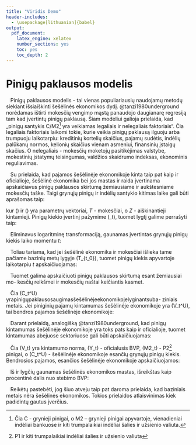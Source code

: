 ```yaml
---
title: "Viridis Demo"
header-includes:
  - \usepackage[lithuanian]{babel}
output: 
  pdf_document:
    latex_engine: xelatex
    number_sections: yes
    toc: yes
    toc_depth: 2
---
```


# Pinigų paklausos modelis

\ \ \ Pinigų paklausos modelis - tai vienas populiariausių naudojamų metodų siekiant išsiaiškinti šešėlinės ekonomikos dydį. @tanzi1980underground norėdamas ištirti mokesčių vengimo mąstą panaudojo daugianarę regresiją tam kad įvertintų pinigų paklausą. Šiam modeliui galioja prielaida, kad „pinigų santykis C/M2[^m2] yra veikiamas legaliais ir nelegaliais faktoriais“. Čia legaliais faktoriais laikomi tokie, kurie veikia pinigų paklausą ilguoju arba trumpuoju laikotarpiu: kreditinių kortelių skaičius, pajamų sudėtis, indėlių palūkanų normos, kelionių skaičius vienam asmeniui, finansinių įstaigų skačius. O nelegaliais - mokesčių moketojų pasitikėjimas valstybe, mokestinių įstatymų teisingumas, valdžios skaidrumo indeksas, ekonominis reguliavimas.

[^m2]: Čia C - grynieji pinigai, o M2 – grynieji pinigai apyvartoje, vienadieniai indėliai bankuose ir kiti trumpalaikiai indėliai šalies ir užsienio valiuta.

\ \ \ Su prielaida, kad pajamos šešėlinėje ekonomikoje kinta taip pat kaip ir oficialioje, šešėlinė ekonomika bei jos mastas ir raida įvertinama apskaičiavus pinigų paklausos skirtumą žemiausiame ir aukštesniame mokesčių taške. Taigi grynųjų pinigų ir indėlių santykio kitimas laike gali būti aprašomas taip: 

\begin{equation}
\ln\left(\frac{C}{k}\right)_t = \alpha^{\prime}Z_t + \beta T_t \label{eq:e1}
\end{equation}

kur \(\alpha\) ir \(\beta\) yra parametrų vektoriai, _T_ - mokesčiai, o _Z_ - aiškinantieji kintamieji. Pinigų kiekio įvertinį pažymime \(\hat{C}_t\), tuomet lygtį \eqref{eq:e1} galime perrašyti taip:

\begin{equation}
\ln(\hat{C})_t = \hat{\alpha}^{\prime}Z_t + \ln k_t + \hat{\beta} T_t \label{eq:e2}
\end{equation}

\ \ \ Eliminavus logaritminę transformaciją, gaunamas įvertintas grynųjų pinigų kiekis laiko momentu _t_:

\begin{equation}
\hat{C}_t = e^{\hat{\alpha}^{\prime}Z_t + \ln k_t + \hat{\beta} T_t} \label{eq:e3}
\end{equation}

\ \ \ Toliau tariama, kad jei šešėlinė ekonomika ir mokesčiai išlieka tame pačiame bazinių metų lygyje \(T_{t_0}\), tuomet pinigų kiekis apyvartoje laikotarpiu _t_ apskaičiuojamas:

\begin{equation}
\hat{C}_t^{T_{t_0}} = e^{\hat{\alpha}^{\prime}Z_t + \ln k_t + \hat{\beta} T_t^{T_{t_0}}} \label{eq:e4}
\end{equation}

\ \ \ Tuomet galima apskaičiuoti pinigų paklausos skirtumą esant žemiausiai mo- kesčių reikšmei ir mokesčių naštai keičiantis kasmet.

\begin{equation}
C_t^U = \hat{C_t} - \hat{C}_t ^{T_{t_0}} \label{eq:e5}
\end{equation}

\ \ \ Čia \(C_t^U\) yrapinigųpaklausosaugimasšešėlinėjeekonomikojelyginantsuba- ziniais metais. Jei piniginių pajamų kintamumas šešėlinėje ekonomikoje yra \(V_t^U\), tai bendros pajamos šešėlinėje ekonomikoje:

\begin{equation}
Y_t^U = C_t^U \cdot V_t^U \label{eq:e6}
\end{equation}

\ \ \ Darant prielaidą, analogišką @tanzi1980underground, kad pinigų kintamumas šešėlinėje ekonomikoje yra toks pats kaip ir oficialioje, tuomet kintamumas abejuose sektoriuose gali būti apskaičiuojamas:

\begin{equation}
V_t = \frac{Y_t}{M2_t - C_t^U} \label{eq:e7}
\end{equation}

\ \ \ Čia \(V_t\) yra kintamumo norma, \(Y_t\) - oficialusis BVP, \(M2_t\) - P2[^p2money] pinigai, o \(C_t^U\) - šešėlinėje ekonomikoje esančių grynųjų pinigų kiekis. Bendrosios pajamos, esančios šešėlinėje ekonomikoje apskaičiuojamos:

[^p2money]: P1 ir kiti trumpalaikiai indėliai šalies ir užsienio valiuta

\begin{equation}
Y_t^U = V_t \cdot C_t^U \label{eq:e8}
\end{equation}

\ \ \ Iš \eqref{eq:e7} ir \eqref{eq:e8} lygčių gaunamas šešėlinės ekonomikos mastas, išreikštas kaip
procentinė dalis nuo stebimo BVP:

\begin{equation}
\frac{Y_t^U}{Y_t} = \frac{Y_t \cdot C_t^U}{(M2_t - C_t^U) \cdot Y_t} = \frac{C_t^U}{M2_t - C_t^U} \label{eq:e9}
\end{equation}

\ \ \ Reikėtų pastebėti, jog šiuo atveju taip pat daroma prielaida, kad baziniais metais nėra šešėlinės ekonomikos. Tokios prielaidos atlaisvinimas kiek padidintų gautus įverčius.


















